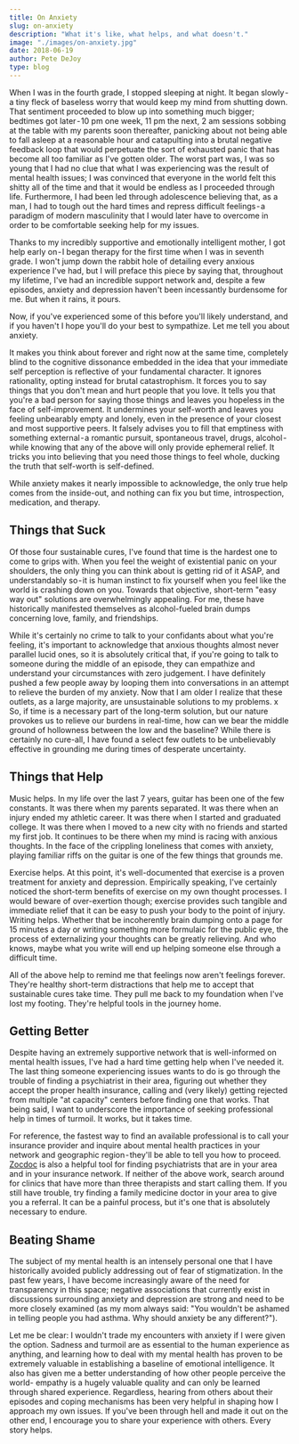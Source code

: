 ```yaml
---
title: On Anxiety
slug: on-anxiety
description: "What it's like, what helps, and what doesn't."
image: "./images/on-anxiety.jpg"
date: 2018-06-19
author: Pete DeJoy
type: blog
---
```


When I was in the fourth grade, I stopped sleeping at night. It began slowly - a tiny fleck of baseless worry that would keep my mind from shutting down. That sentiment proceeded to blow up into something much bigger; bedtimes got later - 10 pm one week, 11 pm the next, 2 am sessions sobbing at the table with my parents soon thereafter, panicking about not being able to fall asleep at a reasonable hour and catapulting into a brutal negative feedback loop that would perpetuate the sort of exhausted panic that has become all too familiar as I've gotten older. The worst part was, I was so young that I had no clue that what I was experiencing was the result of mental health issues; I was convinced that everyone in the world felt this shitty all of the time and that it would be endless as I proceeded through life. Furthermore, I had been led through adolescence believing that, as a man, I had to tough out the hard times and repress difficult feelings - a paradigm of modern masculinity that I would later have to overcome in order to be comfortable seeking help for my issues.

Thanks to my incredibly supportive and emotionally intelligent mother, I got help early on - I began therapy for the first time when I was in seventh grade. I won't jump down the rabbit hole of detailing every anxious experience I've had, but I will preface this piece by saying that, throughout my lifetime, I've had an incredible support network and, despite a few episodes, anxiety and depression haven't been incessantly burdensome for me. But when it rains, it pours.

Now, if you've experienced some of this before you'll likely understand, and if you haven't I hope you'll do your best to sympathize. Let me tell you about anxiety.

It makes you think about forever and right now at the same time, completely blind to the cognitive dissonance embedded in the idea that your immediate self perception is reflective of your fundamental character. It ignores rationality, opting instead for brutal catastrophism. It forces you to say things that you don't mean and hurt people that you love. It tells you that you're a bad person for saying those things and leaves you hopeless in the face of self-improvement. It undermines your self-worth and leaves you feeling unbearably empty and lonely, even in the presence of your closest and most supportive peers. It falsely advises you to fill that emptiness with something external - a romantic pursuit, spontaneous travel, drugs, alcohol - while knowing that any of the above will only provide ephemeral relief. It tricks you into believing that you need those things to feel whole, ducking the truth that self-worth is self-defined.

While anxiety makes it nearly impossible to acknowledge, the only true help comes from the inside-out, and nothing can fix you but time, introspection, medication, and therapy.

## Things that Suck

Of those four sustainable cures, I've found that time is the hardest one to come to grips with. When you feel the weight of existential panic on your shoulders, the only thing you can think about is getting rid of it ASAP, and understandably so - it is human instinct to fix yourself when you feel like the world is crashing down on you. Towards that objective, short-term "easy way out" solutions are overwhelmingly appealing. For me, these have historically manifested themselves as alcohol-fueled brain dumps concerning love, family, and friendships.

While it's certainly no crime to talk to your confidants about what you're feeling, it's important to acknowledge that anxious thoughts almost never parallel lucid ones, so it is absolutely critical that, if you're going to talk to someone during the middle of an episode, they can empathize and understand your circumstances with zero judgement. I have definitely pushed a few people away by looping them into conversations in an attempt to relieve the burden of my anxiety. Now that I am older I realize that these outlets, as a large majority, are unsustainable solutions to my problems.
x
So, if time is a necessary part of the long-term solution, but our nature provokes us to relieve our burdens in real-time, how can we bear the middle ground of hollowness between the low and the baseline? While there is certainly no cure-all, I have found a select few outlets to be unbelievably effective in grounding me during times of desperate uncertainty.

## Things that Help

Music helps. In my life over the last 7 years, guitar has been one of the few constants. It was there when my parents separated. It was there when an injury ended my athletic career. It was there when I started and graduated college. It was there when I moved to a new city with no friends and started my first job. It continues to be there when my mind is racing with anxious thoughts. In the face of the crippling loneliness that comes with anxiety, playing familiar riffs on the guitar is one of the few things that grounds me.

Exercise helps. At this point, it's well-documented that exercise is a proven treatment for anxiety and depression. Empirically speaking, I've certainly noticed the short-term benefits of exercise on my own thought processes. I would beware of over-exertion though; exercise provides such tangible and immediate relief that it can be easy to push your body to the point of injury.
Writing helps. Whether that be incoherently brain dumping onto a page for 15 minutes a day or writing something more formulaic for the public eye, the process of externalizing your thoughts can be greatly relieving. And who knows, maybe what you write will end up helping someone else through a difficult time.

All of the above help to remind me that feelings now aren't feelings forever. They're healthy short-term distractions that help me to accept that sustainable cures take time. They pull me back to my foundation when I've lost my footing. They're helpful tools in the journey home.

## Getting Better

Despite having an extremely supportive network that is well-informed on mental health issues, I've had a hard time getting help when I've needed it. The last thing someone experiencing issues wants to do is go through the trouble of finding a psychiatrist in their area, figuring out whether they accept the proper health insurance, calling and (very likely) getting rejected from multiple "at capacity" centers before finding one that works. That being said, I want to underscore the importance of seeking professional help in times of turmoil. It works, but it takes time.

For reference, the fastest way to find an available professional is to call your insurance provider and inquire about mental health practices in your network and geographic region - they'll be able to tell you how to proceed. [Zocdoc](https://zocdoc.com) is also a helpful tool for finding psychiatrists that are in your area and in your insurance network. If neither of the above work, search around for clinics that have more than three therapists and start calling them. If you still have trouble, try finding a family medicine doctor in your area to give you a referral. It can be a painful process, but it's one that is absolutely necessary to endure.

## Beating Shame

The subject of my mental health is an intensely personal one that I have historically avoided publicly addressing out of fear of stigmatization. In the past few years, I have become increasingly aware of the need for transparency in this space; negative associations that currently exist in discussions surrounding anxiety and depression are strong and need to be more closely examined (as my mom always said: "You wouldn't be ashamed in telling people you had asthma. Why should anxiety be any different?").

Let me be clear: I wouldn't trade my encounters with anxiety if I were given the option. Sadness and turmoil are as essential to the human experience as anything, and learning how to deal with my mental health has proven to be extremely valuable in establishing a baseline of emotional intelligence. It also has given me a better understanding of how other people perceive the world- empathy is a hugely valuable quality and can only be learned through shared experience.
Regardless, hearing from others about their episodes and coping mechanisms has been very helpful in shaping how I approach my own issues. If you've been through hell and made it out on the other end, I encourage you to share your experience with others. Every story helps.
